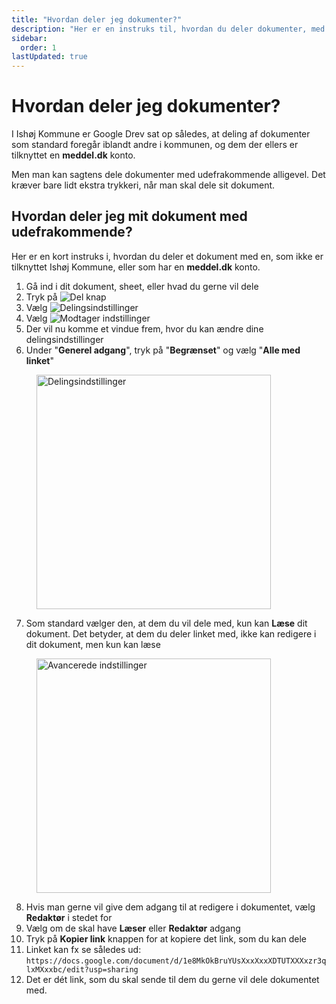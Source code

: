 ```yaml
---
title: "Hvordan deler jeg dokumenter?"
description: "Her er en instruks til, hvordan du deler dokumenter, med udefrakommende"
sidebar:
  order: 1
lastUpdated: true
---
```


# Hvordan deler jeg dokumenter?

I Ishøj Kommune er Google Drev sat op således, at deling af dokumenter som standard foregår iblandt andre i kommunen, og dem der ellers er tilknyttet en **meddel.dk** konto.

Men man kan sagtens dele dokumenter med udefrakommende alligevel. Det kræver bare lidt ekstra trykkeri, når man skal dele sit dokument.

## Hvordan deler jeg mit dokument med udefrakommende?

Her er en kort instruks i, hvordan du deler et dokument med en, som ikke er tilknyttet Ishøj Kommune, eller som har en **meddel.dk** konto.

1. Gå ind i dit dokument, sheet, eller hvad du gerne vil dele
2. Tryk på <img src="/assets/images/google-drev/gdrive-share-button-01.png" alt="Del knap" class="inline-image" />
3. Vælg <img src="/assets/images/google-drev/gdrive-share-options-01.png" alt="Delingsindstillinger" class="inline-image" />
4. Vælg <img src="/assets/images/google-drev/gdrive-share-recipient-01.png" alt="Modtager indstillinger" class="inline-image" />
5. Der vil nu komme et vindue frem, hvor du kan ændre dine delingsindstillinger
6. Under "**Generel adgang**", tryk på "**Begrænset**" og vælg "**Alle med linket**"

<figure>
  <img src="/assets/images/google-drev/gdrive-share-settings-01.png" alt="Delingsindstillinger" width="375" />
  <figcaption></figcaption>
</figure>

7. Som standard vælger den, at dem du vil dele med, kun kan **Læse** dit dokument. Det betyder, at dem du deler linket med, ikke kan redigere i dit dokument, men kun kan læse

<figure>
  <img src="/assets/images/google-drev/gdrive-share-advanced-01.png" alt="Avancerede indstillinger" width="375" />
  <figcaption></figcaption>
</figure>

8. Hvis man gerne vil give dem adgang til at redigere i dokumentet, vælg **Redaktør** i stedet for
9. Vælg om de skal have **Læser** eller **Redaktør** adgang
10. Tryk på **Kopier link** knappen for at kopiere det link, som du kan dele
11. Linket kan fx se således ud:  
    `https://docs.google.com/document/d/1e8MkOkBruYUsXxxXxxXDTUTXXXxzr3qlxMXxxbc/edit?usp=sharing`
12. Det er dét link, som du skal sende til dem du gerne vil dele dokumentet med.
